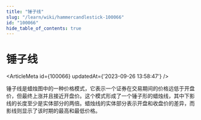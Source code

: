 ```yaml
---
title: "锤子线"
slug: "/learn/wiki/hammercandlestick-100066"
id: "100066"
hide_table_of_contents: true
---
```



# 锤子线

<ArticleMeta id={100066} updatedAt={'2023-09-26 13:58:47'} />
<div className='border-solid border-b border-t-0 my-4 border-[var(--ifm-color-gray-300)]' />

锤子线是蜡烛图中的一种价格模式，它表示一个证券在交易期间的价格远低于开盘价，但最终上涨并且接近开盘价。这个模式形成了一个锤子形的蜡烛线，其中下影线的长度至少是实体部分的两倍。蜡烛线的实体部分表示开盘和收盘价的差异，而影线则显示了该时期的最高和最低价格。
